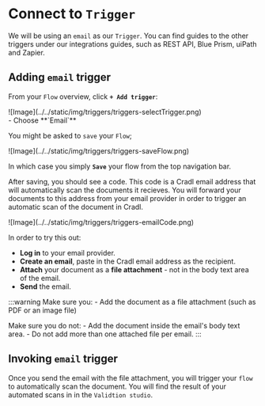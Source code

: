 # Connect to `Trigger`
We will be using an `email` as our `Trigger`. You can find guides to the other triggers under our integrations guides, such as REST API, Blue Prism, uiPath and Zapier. 

## Adding `email` trigger
From your `Flow` overview, click <span className="utils-admonition-success">**`+ Add trigger`**</span>:

<div class="image-backdrop utils-mb-10">
<p class="image-backdrop-caption text-sm"></p>
![Image](../../static/img/triggers/triggers-selectTrigger.png)
</div>
- Choose <span className="utils-admonition-success">**`Email`**</span>

You might be asked to `save` your `Flow`; 
<div class="image-backdrop utils-mb-10">
<p class="image-backdrop-caption text-sm"></p>
![Image](../../static/img/triggers/triggers-saveFlow.png)
</div>

In which case you simply <span className="utils-admonition-success">**`Save`**</span> your flow from the top navigation bar.

After saving, you should see a code. This code is a Cradl email address that will automatically scan the documents it recieves. You will forward your documents to this address from your email provider in order to trigger an automatic scan of the document in Cradl.

<div class="image-backdrop utils-mb-10">
<p class="image-backdrop-caption text-sm"></p>
![Image](../../static/img/triggers/triggers-emailCode.png)
</div>

In order to try this out: 
 - **Log in** to your email provider.
 - **Create an email**, paste in the Cradl email address as the recipient.
 - **Attach** your document as a **file attachment** - not in the body text area of the email.
 - **Send** the email. 

 :::warning
 Make sure you:
    -  Add the document as a file attachment (such as PDF or an image file)

Make sure you do not:
    - Add the document inside the email's body text area.
    - Do not add more than one attached file per email. 
 :::

## Invoking `email` trigger
Once you send the email with the file attachment, you will trigger your `flow` to automatically scan the document. You will find the result of your automated scans in in the `Validtion studio`.